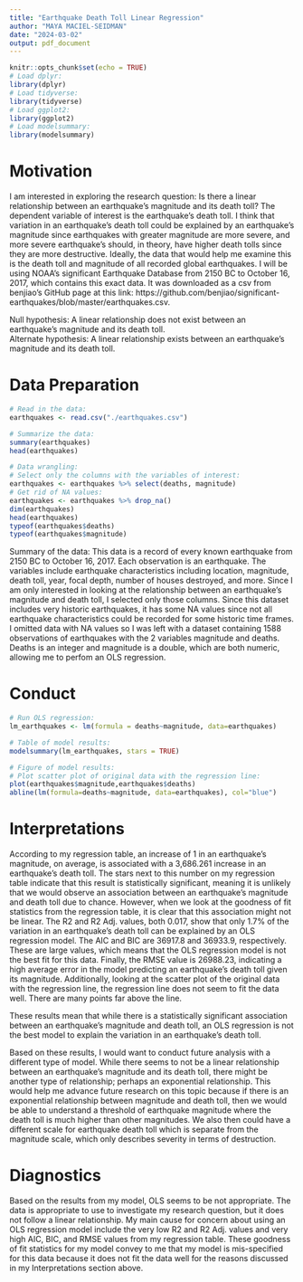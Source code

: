 ---
title: "Earthquake Death Toll Linear Regression"
author: "MAYA MACIEL-SEIDMAN"
date: "2024-03-02"
output: pdf_document
---

```{r setup, include=TRUE}
knitr::opts_chunk$set(echo = TRUE)
# Load dplyr:
library(dplyr)
# Load tidyverse:
library(tidyverse)
# Load ggplot2:
library(ggplot2)
# Load modelsummary:
library(modelsummary)
```

# Motivation

I am interested in exploring the research question: Is there a linear relationship between an earthquake's magnitude and its death toll? The dependent variable of interest is the earthquake's death toll. I think that variation in an earthquake's death toll could be explained by an earthquake's magnitude since earthquakes with greater magnitude are more severe, and more severe earthquake's should, in theory, have higher death tolls since they are more destructive. Ideally, the data that would help me examine this is the death toll and magnitude of all recorded global earthquakes. I will be using NOAA's significant Earthquake Database from 2150 BC to October 16, 2017, which contains this exact data. It was downloaded as a csv from benjiao's GitHub page at this link: https://github.com/benjiao/significant-earthquakes/blob/master/earthquakes.csv.

Null hypothesis: A linear relationship does not exist between an earthquake's magnitude and its death toll.\
Alternate hypothesis: A linear relationship exists between an earthquake's magnitude and its death toll.

# Data Preparation

```{r}
# Read in the data:
earthquakes <- read.csv("./earthquakes.csv")

# Summarize the data:
summary(earthquakes)
head(earthquakes)

# Data wrangling:
# Select only the columns with the variables of interest:
earthquakes <- earthquakes %>% select(deaths, magnitude)
# Get rid of NA values:
earthquakes <- earthquakes %>% drop_na()
dim(earthquakes)
head(earthquakes)
typeof(earthquakes$deaths)
typeof(earthquakes$magnitude)
```

Summary of the data:
This data is a record of every known earthquake from 2150 BC to October 16, 2017. Each observation is an earthquake. The variables include earthquake characteristics including location, magnitude, death toll, year, focal depth, number of houses destroyed, and more. Since I am only interested in looking at the relationship between an earthquake's magnitude and death toll, I selected only those columns. Since this dataset includes very historic earthquakes, it has some NA values since not all earthquake characteristics could be recorded for some historic time frames. I omitted data with NA values so I was left with a dataset containing 1588 observations of earthquakes with the 2 variables magnitude and deaths. Deaths is an integer and magnitude is a double, which are both numeric, allowing me to perfom an OLS regression.

# Conduct

```{r}
# Run OLS regression:
lm_earthquakes <- lm(formula = deaths~magnitude, data=earthquakes)
```


```{r}
# Table of model results:
modelsummary(lm_earthquakes, stars = TRUE)
```


```{r}
# Figure of model results:
# Plot scatter plot of original data with the regression line:
plot(earthquakes$magnitude,earthquakes$deaths)
abline(lm(formula=deaths~magnitude, data=earthquakes), col="blue")
```


# Interpretations

According to my regression table, an increase of 1 in an earthquake's magnitude, on average, is associated with a 3,686.261 increase in an earthquake's death toll. The stars next to this number on my regression table indicate that this result is statistically significant, meaning it is unlikely that we would observe an association between an earthquake's magnitude and death toll due to chance. However, when we look at the goodness of fit statistics from the regression table, it is clear that this association might not be linear. The R2 and R2 Adj. values, both 0.017, show that only 1.7% of the variation in an earthquake's death toll can be explained by an OLS regression model. The AIC and BIC are 36917.8 and 36933.9, respectively. These are large values, which means that the OLS regression model is not the best fit for this data. Finally, the RMSE value is 26988.23, indicating a high average error in the model predicting an earthquake's death toll given its magnitude. Additionally, looking at the scatter plot of the original data with the regression line, the regression line does not seem to fit the data well. There are many points far above the line.

These results mean that while there is a statistically significant association between an earthquake's magnitude and death toll, an OLS regression is not the best model to explain the variation in an earthquake's death toll.

Based on these results, I would want to conduct future analysis with a different type of model. While there seems to not be a linear relationship between an earthquake's magnitude and its death toll, there might be another type of relationship; perhaps an exponential relationship. This would help me advance future research on this topic because if there is an exponential relationship between magnitude and death toll, then we would be able to understand a threshold of earthquake magnitude where the death toll is much higher than other magnitudes. We also then could have a different scale for earthquake death toll which is separate from the magnitude scale, which only describes severity in terms of destruction.


# Diagnostics

Based on the results from my model, OLS seems to be not appropriate. The data is appropriate to use to investigate my research question, but it does not follow a linear relationship. My main cause for concern about using an OLS regression model include the very low R2 and R2 Adj. values and very high AIC, BIC, and RMSE values from my regression table. These goodness of fit statistics for my model convey to me that my model is mis-specified for this data because it does not fit the data well for the reasons discussed in my Interpretations section above.
